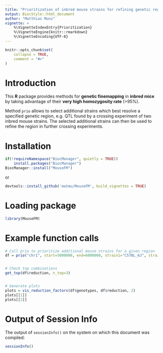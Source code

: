 ```yaml
---
title: "Prioritization of inbred mouse strains for refining genetic regions"
output: BiocStyle::html_document
author: "Matthias Munz"
vignette: >
    %\VignetteIndexEntry{Prioritization}
    %\VignetteEngine{knitr::rmarkdown}
    %\VignetteEncoding{UTF-8}
---
```



```r
knitr::opts_chunk$set(
    collapse = TRUE,
    comment = "#>"
)
```

# Introduction
This **R** package provides methods for **genetic finemapping** in **inbred mice** by taking advantage of their **very high homozygosity rate** (>95%).

Method `prio` allows to select additional strains which best resolve a specified genetic region, e.g. QTL found by a crossing experiment of two inbred mouse strains. The selected additional strains can then be used to refine the region in further crossing experiments.

# Installation
```r
if(!requireNamespace("BiocManager", quietly = TRUE))
    install.packages("BiocManager")
BiocManager::install("MouseFM")
```

or 

```r
devtools::install_github('matmu/MouseFM', build_vignettes = TRUE)
```

# Loading package
```r
library(MouseFM)
```

# Example function calls
```r
# Call prio to prioritize additional mouse strains for a given region
df = prio("chr1", start=5000000, end=6000000, strain1="C57BL_6J", strain2="AKR_J")


# Check top combinations
get_top(df$reduction, n_top=3)


# Generate plots
plots = vis_reduction_factors(df$genotypes, df$reduction, 2)
plots[[1]]
plots[[2]]
```

# Output of Session Info
The output of ```sessionInfo()``` on the system
on which this document was compiled:
```r
sessionInfo()
```
